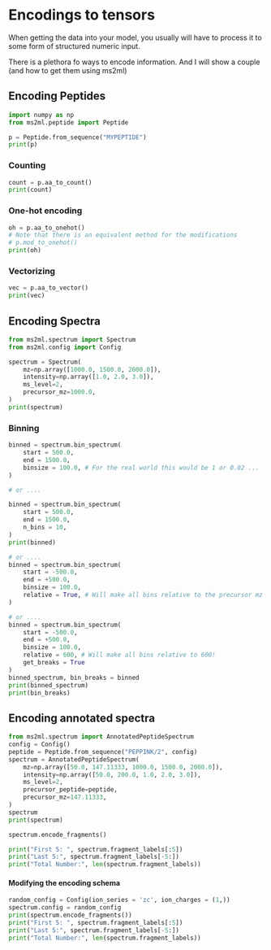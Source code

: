 
# Encodings to tensors

When getting the data into your model, you usually will have to process it to some form
of structured numeric input.

There is a plethora fo ways to encode information.
And I will show a couple (and how to get them using ms2ml)

## Encoding Peptides

```python
import numpy as np
from ms2ml.peptide import Peptide

p = Peptide.from_sequence("MYPEPTIDE")
print(p)
```

### Counting

```python
count = p.aa_to_count()
print(count)
```


### One-hot encoding

```python
oh = p.aa_to_onehot()
# Note that there is an equivalent method for the modifications
# p.mod_to_onehot()
print(oh)
```

### Vectorizing

```python
vec = p.aa_to_vector()
print(vec)
```


## Encoding Spectra

```python
from ms2ml.spectrum import Spectrum
from ms2ml.config import Config

spectrum = Spectrum(
    mz=np.array([1000.0, 1500.0, 2000.0]),
    intensity=np.array([1.0, 2.0, 3.0]),
    ms_level=2,
    precursor_mz=1000.0,
)
print(spectrum)
```


### Binning


```python
binned = spectrum.bin_spectrum(
    start = 500.0,
    end = 1500.0,
    binsize = 100.0, # For the real world this would be 1 or 0.02 ...
)

# or ....

binned = spectrum.bin_spectrum(
    start = 500.0,
    end = 1500.0,
    n_bins = 10,
)
print(binned)

```

```python
# or ....
binned = spectrum.bin_spectrum(
    start = -500.0,
    end = +500.0,
    binsize = 100.0,
    relative = True, # Will make all bins relative to the precursor mz
)

# or ....
binned = spectrum.bin_spectrum(
    start = -500.0,
    end = +500.0,
    binsize = 100.0,
    relative = 600, # Will make all bins relative to 600!
    get_breaks = True
)
binned_spectrum, bin_breaks = binned
print(binned_spectrum)
print(bin_breaks)
```

## Encoding annotated spectra

```python
from ms2ml.spectrum import AnnotatedPeptideSpectrum
config = Config()
peptide = Peptide.from_sequence("PEPPINK/2", config)
spectrum = AnnotatedPeptideSpectrum(
    mz=np.array([50.0, 147.11333, 1000.0, 1500.0, 2000.0]),
    intensity=np.array([50.0, 200.0, 1.0, 2.0, 3.0]),
    ms_level=2,
    precursor_peptide=peptide,
    precursor_mz=147.11333,
)
spectrum
print(spectrum)
```


```python
spectrum.encode_fragments()
```

```python
print("First 5: ", spectrum.fragment_labels[:5])
print("Last 5:", spectrum.fragment_labels[-5:])
print("Total Number:", len(spectrum.fragment_labels))
```


#### Modifying the encoding schema

```python
random_config = Config(ion_series = 'zc', ion_charges = (1,))
spectrum.config = random_config
print(spectrum.encode_fragments())
print("First 5: ", spectrum.fragment_labels[:5])
print("Last 5:", spectrum.fragment_labels[-5:])
print("Total Number:", len(spectrum.fragment_labels))
```

